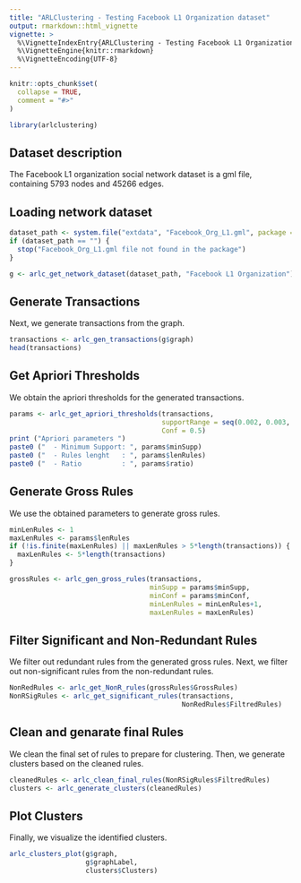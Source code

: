 ```yaml
---
title: "ARLClustering - Testing Facebook L1 Organization dataset"
output: rmarkdown::html_vignette
vignette: >
  %\VignetteIndexEntry{ARLClustering - Testing Facebook L1 Organization dataset}
  %\VignetteEngine{knitr::rmarkdown}
  %\VignetteEncoding{UTF-8}
---
```


```r
knitr::opts_chunk$set(
  collapse = TRUE,
  comment = "#>"
)
```

```r
library(arlclustering)
```

## Dataset description
The Facebook L1 organization social network dataset is a gml file, containing 5793 nodes and 45266 edges.


## Loading network dataset

```r
dataset_path <- system.file("extdata", "Facebook_Org_L1.gml", package = "arlclustering")
if (dataset_path == "") {
  stop("Facebook_Org_L1.gml file not found in the package")
}

g <- arlc_get_network_dataset(dataset_path, "Facebook L1 Organization")
```

## Generate Transactions

Next, we generate transactions from the graph.

```r
transactions <- arlc_gen_transactions(g$graph)
head(transactions)
```

## Get Apriori Thresholds

We obtain the apriori thresholds for the generated transactions.

```r
params <- arlc_get_apriori_thresholds(transactions,
                                      supportRange = seq(0.002, 0.003, by = 0.001),
                                      Conf = 0.5)
print ("Apriori parameters ")
paste0 ("  - Minimum Support: ", params$minSupp)
paste0 ("  - Rules lenght   : ", params$lenRules)
paste0 ("  - Ratio          : ", params$ratio)

```

## Generate Gross Rules

We use the obtained parameters to generate gross rules.

```r
minLenRules <- 1
maxLenRules <- params$lenRules
if (!is.finite(maxLenRules) || maxLenRules > 5*length(transactions)) {
  maxLenRules <- 5*length(transactions)
}

grossRules <- arlc_gen_gross_rules(transactions,
                                   minSupp = params$minSupp,
                                   minConf = params$minConf,
                                   minLenRules = minLenRules+1,
                                   maxLenRules = maxLenRules)

```

## Filter Significant and Non-Redundant Rules

We filter out redundant rules from the generated gross rules. Next, we filter out non-significant rules from the non-redundant rules.

```r
NonRedRules <- arlc_get_NonR_rules(grossRules$GrossRules)
NonRSigRules <- arlc_get_significant_rules(transactions,
                                           NonRedRules$FiltredRules)
```

## Clean and genarate final Rules

We clean the final set of rules to prepare for clustering. Then, we generate clusters based on the cleaned rules.

```r
cleanedRules <- arlc_clean_final_rules(NonRSigRules$FiltredRules)
clusters <- arlc_generate_clusters(cleanedRules)

```

## Plot Clusters

Finally, we visualize the identified clusters.

```r
arlc_clusters_plot(g$graph,
                   g$graphLabel,
                   clusters$Clusters)

```


